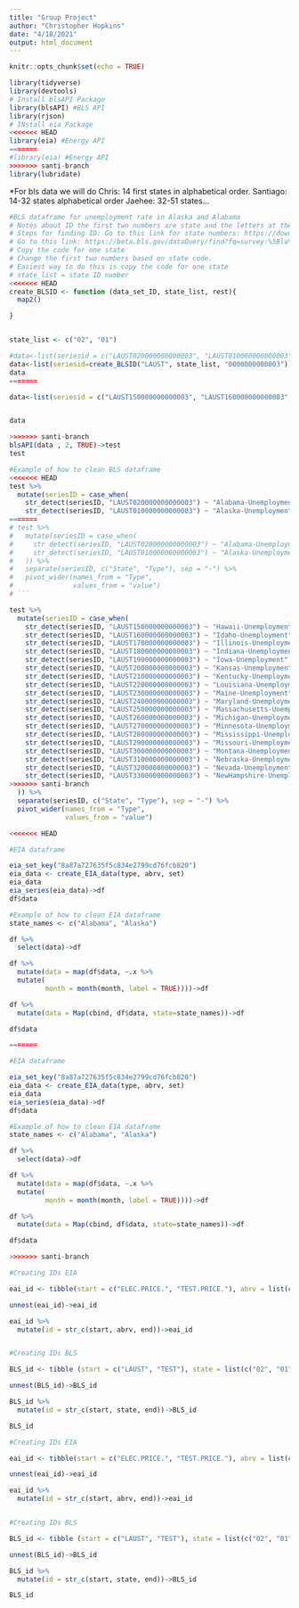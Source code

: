 ```yaml
---
title: "Group Project"
author: "Christopher Hopkins"
date: "4/18/2021"
output: html_document
---
```


```r
knitr::opts_chunk$set(echo = TRUE)
```

```r
library(tidyverse)
library(devtools)
# Install blsAPI Package
library(blsAPI) #BLS API
library(rjson)
# INstall eia Package
<<<<<<< HEAD
library(eia) #Energy API
=======
#library(eia) #Energy API
>>>>>>> santi-branch
library(lubridate)
```
*For bls data we will do 
Chris: 14 first states in alphabetical order.
Santiago: 14-32 states alphabetical order
Jaehee: 32-51 states...



```r
#BLS dataframe for unemployment rate in Alaska and Alabama
# Notes about ID the first two numbers are state and the letters at the start represent data set.
# Steps for finding ID: Go to this link for state numbers: https://download.bls.gov/pub/time.series/sm/sm.state
# Go to this link: https://beta.bls.gov/dataQuery/find?fq=survey:%5Bla%5D&s=popularity:D
# Copy the code for one state
# Change the first two numbers based on state code.
# Easiest way to do this is copy the code for one state
# state_list = state ID number
<<<<<<< HEAD
create_BLSID <- function (data_set_ID, state_list, rest){
  map2()

}


state_list <- c("02", "01")

#data<-list(seriesid = c("LAUST020000000000003", "LAUST010000000000003"))
data<-list(seriesid=create_BLSID("LAUST", state_list, "0000000000003"))
data
=======

data<-list(seriesid = c("LAUST150000000000003", "LAUST160000000000003", "LAUST170000000000003", "LAUST180000000000003", "LAUST190000000000003", "LAUST200000000000003", "LAUST210000000000003", "LAUST220000000000003", "LAUST230000000000003", "LAUST240000000000003", "LAUST250000000000003", "LAUST260000000000003", "LAUST270000000000003", "LAUST280000000000003", "LAUST290000000000003", "LAUST300000000000003", "LAUST310000000000003", "LAUST320000000000003", "LAUST330000000000003", "LAUST340000000000003" ))


data

>>>>>>> santi-branch
blsAPI(data , 2, TRUE)->test
test

#Example of how to clean BLS dataframe
<<<<<<< HEAD
test %>% 
  mutate(seriesID = case_when(
    str_detect(seriesID, "LAUST020000000000003") ~ "Alabama-Unemployment",
    str_detect(seriesID, "LAUST010000000000003") ~ "Alaska-Unemployment"
=======
# test %>% 
#   mutate(seriesID = case_when(
#     str_detect(seriesID, "LAUST020000000000003") ~ "Alabama-Unemployment",
#     str_detect(seriesID, "LAUST010000000000003") ~ "Alaska-Unemployment"
#   )) %>% 
#   separate(seriesID, c("State", "Type"), sep = "-") %>% 
#   pivot_wider(names_from = "Type",
#               values_from = "value")
# ```
```


```r

test %>% 
  mutate(seriesID = case_when(
    str_detect(seriesID, "LAUST150000000000003") ~ "Hawaii-Unemployment",
    str_detect(seriesID, "LAUST160000000000003") ~ "Idaho-Unemployment",
    str_detect(seriesID, "LAUST170000000000003") ~ "Illinois-Unemployment",
    str_detect(seriesID, "LAUST180000000000003") ~ "Indiana-Unemployment",
    str_detect(seriesID, "LAUST190000000000003") ~ "Iowa-Unemployment",
    str_detect(seriesID, "LAUST200000000000003") ~ "Kansas-Unemployment",
    str_detect(seriesID, "LAUST210000000000003") ~ "Kentucky-Unemployment",
    str_detect(seriesID, "LAUST220000000000003") ~ "Louisiana-Unemployment",
    str_detect(seriesID, "LAUST230000000000003") ~ "Maine-Unemployment",
    str_detect(seriesID, "LAUST240000000000003") ~ "Maryland-Unemployment",
    str_detect(seriesID, "LAUST250000000000003") ~ "Massachusetts-Unemployment",
    str_detect(seriesID, "LAUST260000000000003") ~ "Michigan-Unemployment",
    str_detect(seriesID, "LAUST270000000000003") ~ "Minnesota-Unemployment",
    str_detect(seriesID, "LAUST280000000000003") ~ "Mississippi-Unemployment",
    str_detect(seriesID, "LAUST290000000000003") ~ "Missouri-Unemployment",
    str_detect(seriesID, "LAUST300000000000003") ~ "Montana-Unemployment",
    str_detect(seriesID, "LAUST310000000000003") ~ "Nebraska-Unemployment",
    str_detect(seriesID, "LAUST320000000000003") ~ "Nevada-Unemployment",
    str_detect(seriesID, "LAUST330000000000003") ~ "NewHampshire-Unemployment",
>>>>>>> santi-branch
  )) %>% 
  separate(seriesID, c("State", "Type"), sep = "-") %>% 
  pivot_wider(names_from = "Type",
              values_from = "value")

<<<<<<< HEAD

#EIA dataframe 

eia_set_key("8a87a727635f5c834e2799cd76fcb820")
eia_data <- create_EIA_data(type, abrv, set)
eia_data
eia_series(eia_data)->df
df$data

#Example of how to clean EIA dataframe
state_names <- c("Alabama", "Alaska")

df %>% 
  select(data)->df

df %>% 
  mutate(data = map(df$data, ~.x %>% 
  mutate(
         month = month(month, label = TRUE))))->df

df %>% 
  mutate(data = Map(cbind, df$data, state=state_names))->df

df$data

=======
```



```r
#EIA dataframe 

eia_set_key("8a87a727635f5c834e2799cd76fcb820")
eia_data <- create_EIA_data(type, abrv, set)
eia_data
eia_series(eia_data)->df
df$data

#Example of how to clean EIA dataframe
state_names <- c("Alabama", "Alaska")

df %>% 
  select(data)->df

df %>% 
  mutate(data = map(df$data, ~.x %>% 
  mutate(
         month = month(month, label = TRUE))))->df

df %>% 
  mutate(data = Map(cbind, df$data, state=state_names))->df

df$data

>>>>>>> santi-branch
```

```r

#Creating IDs EIA

eai_id <- tibble(start = c("ELEC.PRICE.", "TEST.PRICE."), abrv = list(c("AL", "AK", "MD", "DC")), end = c("-TEST1", "-TEST2"))

unnest(eai_id)->eai_id

eai_id %>% 
  mutate(id = str_c(start, abrv, end))->eai_id


#Creating IDs BLS

BLS_id <- tibble (start = c("LAUST", "TEST"), state = list(c("02", "01", "52", "32")), end = c("000000", "00000002"))

unnest(BLS_id)->BLS_id

BLS_id %>% 
  mutate(id = str_c(start, state, end))->BLS_id

BLS_id


```

```r

#Creating IDs EIA

eai_id <- tibble(start = c("ELEC.PRICE.", "TEST.PRICE."), abrv = list(c("AL", "AK", "MD", "DC")), end = c("-TEST1", "-TEST2"))

unnest(eai_id)->eai_id

eai_id %>% 
  mutate(id = str_c(start, abrv, end))->eai_id


#Creating IDs BLS

BLS_id <- tibble (start = c("LAUST", "TEST"), state = list(c("02", "01", "52", "32")), end = c("000000", "00000002"))

unnest(BLS_id)->BLS_id

BLS_id %>% 
  mutate(id = str_c(start, state, end))->BLS_id

BLS_id


```

